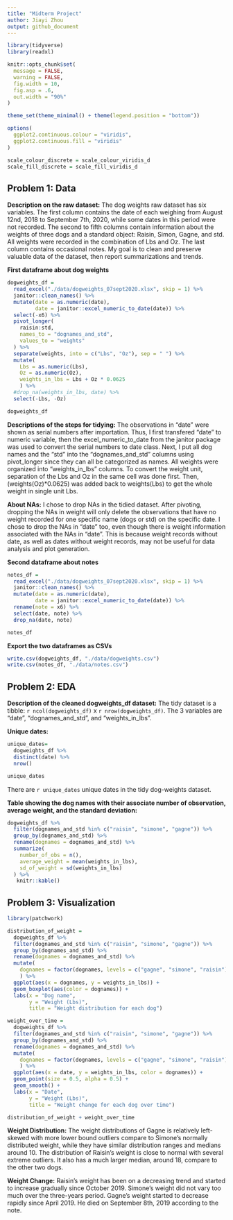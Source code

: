 ```yaml
---
title: "Midterm Project"
author: Jiayi Zhou
output: github_document
---
```


```r
library(tidyverse)
library(readxl)

knitr::opts_chunk$set(
  message = FALSE,
  warning = FALSE,
  fig.width = 10,
  fig.asp = .6,
  out.width = "90%"
)

theme_set(theme_minimal() + theme(legend.position = "bottom"))

options(
  ggplot2.continuous.colour = "viridis",
  ggplot2.continuous.fill = "viridis"
)

scale_colour_discrete = scale_colour_viridis_d
scale_fill_discrete = scale_fill_viridis_d

```

## Problem 1: Data

**Description on the raw dataset:**
The dog weights raw dataset has six variables. The first column contains the date of each weighing from August 12nd, 2018 to September 7th, 2020, while some dates in this period were not recorded. The second to fifth columns contain information about the weights of three dogs and a standard object: Raisin, Simon, Gagne, and std. All weights were recorded in the combination of Lbs and Oz. The last column contains occasional notes. My goal is to clean and preserve valuable data of the dataset, then report summarizations and trends.

**First dataframe about dog weights**
```r
dogweights_df =
  read_excel("./data/dogweights_07sept2020.xlsx", skip = 1) %>% 
  janitor::clean_names() %>%
  mutate(date = as.numeric(date),
         date = janitor::excel_numeric_to_date(date)) %>% 
  select(-x6) %>% 
  pivot_longer(
    raisin:std,
    names_to = "dognames_and_std",
    values_to = "weights"
  ) %>% 
  separate(weights, into = c("Lbs", "Oz"), sep = " ") %>% 
  mutate(
    Lbs = as.numeric(Lbs),
    Oz = as.numeric(Oz),
    weights_in_lbs = Lbs + Oz * 0.0625
    ) %>% 
  #drop_na(weights_in_lbs, date) %>% 
  select(-Lbs, -Oz)

dogweights_df
```

**Descriptions of the steps for tidying:**
The observations in "date" were shown as serial numbers after importation. Thus, I first transfered "date" to numeric variable, then the excel_numeric_to_date from the janitor package was used to convert the serial numbers to date class. Next, I put all dog names and the "std" into the "dognames_and_std" columns using pivot_longer since they can all be categorized as names. All weights were organized into "weights_in_lbs" columns. To convert the weight unit, separation of the Lbs and Oz in the same cell was done first. Then, (weights(Oz)*0.0625) was added back to weights(Lbs) to get the whole weight in single unit Lbs.

**About NAs:**
I chose to drop NAs in the tidied dataset. After pivoting, dropping the NAs in weight will only delete the observations that have no weight recorded for one specific name (dogs or std) on the specific date. I chose to drop the NAs in “date” too, even though there is weight information associated with the NAs in “date”. This is because weight records without date, as well as dates without weight records, may not be useful for data analysis and plot generation.

**Second dataframe about notes**
```r
notes_df =
  read_excel("./data/dogweights_07sept2020.xlsx", skip = 1) %>% 
  janitor::clean_names() %>%
  mutate(date = as.numeric(date),
         date = janitor::excel_numeric_to_date(date)) %>% 
  rename(note = x6) %>% 
  select(date, note) %>% 
  drop_na(date, note)

notes_df
```

**Export the two dataframes as CSVs**
```r
write.csv(dogweights_df, "./data/dogweights.csv")
write.csv(notes_df, "./data/notes.csv")
```

## Problem 2: EDA

**Description of the cleaned dogweights_df dataset:**
The tidy dataset is a tibble: `r ncol(dogweights_df)` x `r nrow(dogweights_df)`. The 3 variables are "date", "dognames_and_std", and "weights_in_lbs". 

**Unique dates:**
```r
unique_dates=
  dogweights_df %>% 
  distinct(date) %>% 
  nrow()

unique_dates
```
There are `r unique_dates` unique dates in the tidy dog-weights dataset.

**Table showing the dog names with their associate number of observation, average weight, and the standard deviation:**
```r
dogweights_df %>% 
  filter(dognames_and_std %in% c("raisin", "simone", "gagne")) %>% 
  group_by(dognames_and_std) %>%
  rename(dognames = dognames_and_std) %>% 
  summarize(
    number_of_obs = n(),
    average_weight = mean(weights_in_lbs),
    sd_of_weight = sd(weights_in_lbs)
  ) %>% 
   knitr::kable()
```


## Problem 3: Visualization
```r
library(patchwork)
```

```r
distribution_of_weight = 
  dogweights_df %>% 
  filter(dognames_and_std %in% c("raisin", "simone", "gagne")) %>% 
  group_by(dognames_and_std) %>% 
  rename(dognames = dognames_and_std) %>% 
  mutate(
    dognames = factor(dognames, levels = c("gagne", "simone", "raisin"))
    ) %>% 
  ggplot(aes(x = dognames, y = weights_in_lbs)) +
  geom_boxplot(aes(color = dognames)) +
  labs(x = "Dog name",
       y = "Weight (Lbs)",
       title = "Weight distribution for each dog")

weight_over_time = 
  dogweights_df %>% 
  filter(dognames_and_std %in% c("raisin", "simone", "gagne")) %>% 
  group_by(dognames_and_std) %>% 
  rename(dognames = dognames_and_std) %>% 
  mutate(
    dognames = factor(dognames, levels = c("gagne", "simone", "raisin"))
    ) %>% 
  ggplot(aes(x = date, y = weights_in_lbs, color = dognames)) +
  geom_point(size = 0.5, alpha = 0.5) +
  geom_smooth() +
  labs(x = "Date",
       y = "Weight (Lbs)",
       title = "Weight change for each dog over time")

distribution_of_weight + weight_over_time
```

**Weight Distribution:** The weight distributions of Gagne is relatively left-skewed with more lower bound outliers compare to Simone's normally distributed weight, while they have similar distribution ranges and medians around 10. The distribution of Raisin's weight is close to normal with several extreme outliers. It also has a much larger median, around 18, compare to the other two dogs.

**Weight Change:** Raisin's weight has been on a decreasing trend and started to increase gradually since October 2019. Simone's weight did not vary too much over the three-years period. Gagne's weight started to decrease rapidly since April 2019. He died on September 8th, 2019 according to the note.



